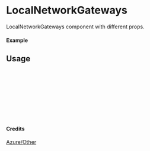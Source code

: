 
<Meta of={LocalNetworkGateways} title="Azure/Other/LocalNetworkGateways" />

# LocalNetworkGateways

LocalNetworkGateways component with different props.

#### Example

<Canvas of={LocalNetworkGateways.Primary} />

## Usage

```ts
import { LocalNetworkGateways } from "yadl-ui";

const Example = () => {
  return (
      <LocalNetworkGateways />
  );
};

export default Example;
```

#### Credits
[Azure/Other](https://learn.microsoft.com/en-us/azure/architecture/icons/)
